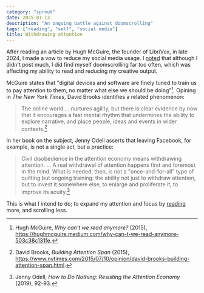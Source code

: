 ```yaml
---
category: "sprout"
date: 2025-01-13
description: "An ongoing battle against doomscrolling"
tags: ["reading", "self", "social media"]
title: Withdrawing attention
---
```


After reading an article by Hugh McGuire, the founder of LibriVox, in late 2024, I made a vow to reduce my social media usage. I [noted](https://social.coop/@codemacabre/113480440297940631) that although I didn't post much, I did find myself doomscrolling far too often, which was affecting my ability to read and reducing my creative output.

McGuire states that "digital devices and software are finely tuned to train us to pay attention to them, no matter what else we should be doing"[^1]. Opining in _The New York Times_, David Brooks identifies a related phenomenon:

> The online world ... nurtures agility, but there is clear evidence by now that it encourages a fast mental rhythm that undermines the ability to explore narrative, and place people, ideas and events in wider contexts.[^2]

In her book on the subject, Jenny Odell asserts that leaving Facebook, for example, is not a single act, but a practice:

> Civil disobedience in the attention economy means withdrawing attention. ... A real withdrawal of attention happens first and foremost in the mind. What is needed, then, is not a "once-and-for-all" type of quitting but ongoing training: the ability not just to withdraw attention, but to invest it somewhere else, to enlarge and proliferate it, to improve its acuity.[^3]

This is what I intend to do; to expand my attention and focus by [reading](/reading) more, and scrolling less.

[^1]: Hugh McGuire, _Why can't we read anymore?_ (2015), https://hughmcguire.medium.com/why-can-t-we-read-anymore-503c38c131fe.
[^2]: David Brooks, _Building Attention Span_ (2015), https://www.nytimes.com/2015/07/10/opinion/david-brooks-building-attention-span.html.
[^3]: Jenny Odell, _How to Do Nothing: Resisting the Attention Economy_ (2019), 92-93.
